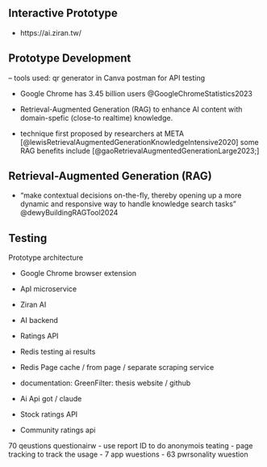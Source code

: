 ```{=mdx}
import MyEmbed from '/src/components/Embed'
import Figure from '/src/components/Figure'
import Watch from '../images/prototypes/ai-watch.png'
import Susan from '../images/prototypes/susan-pink-app.png'
```
## Interactive Prototype

-   https://ai.ziran.tw/


## Prototype Development

-- tools used: 
qr generator in Canva
postman for API testing


- Google Chrome has 3.45 billion users @GoogleChromeStatistics2023


- Retrieval-Augmented Generation (RAG) to enhance AI content with domain-spefic (close-to realtime) knowledge.
- technique first proposed by researchers at META [@lewisRetrievalAugmentedGenerationKnowledgeIntensive2020] some RAG benefits include [@gaoRetrievalAugmentedGenerationLarge2023;]

## Retrieval-Augmented Generation (RAG) 

- "make contextual decisions on-the-fly, thereby opening up a more dynamic and responsive way to handle knowledge search tasks" @dewyBuildingRAGTool2024



## Testing

Prototype architecture

- Google Chrome browser extension 
- ApI microservice

- Ziran AI
- AI backend
- Ratings API
- Redis testing ai results
- Redis Page cache / from page / separate scraping service
- documentation: GreenFilter: thesis website / github
- Ai Api got / claude
- Stock ratings API
- Community ratings api

70 qeustions questionairw
- use report ID to do anonymois teating
- page tracking to track the usage
- 7 app wuestions
- 63 pwrsonality wuestion
